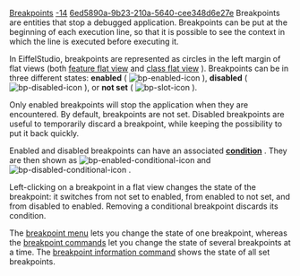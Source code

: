 [[Property:title|Breakpoints]]
[[Property:weight|-14]]
[[Property:uuid|6ed5890a-9b23-210a-5640-cee348d6e27e]]
Breakpoints are entities that stop a debugged application. Breakpoints can be put at the beginning of each execution line, so that it is possible to see the context in which the line is executed before executing it.

In EiffelStudio, breakpoints are represented as circles in the left margin of flat views (both [[Feature formatters: Flat view|feature flat view]]  and [[Class formatters: Flat view|class flat view]] ). 
Breakpoints can be in three different states: '''enabled''' (  [[Image:bp-enabled-icon]]  ), '''disabled''' (  [[Image:bp-disabled-icon]]  ), or '''not set''' (  [[Image:bp-slot-icon]]  ). 

Only enabled breakpoints will stop the application when they are encountered. By default, breakpoints are not set. 
Disabled breakpoints are useful to temporarily discard a breakpoint, while keeping the possibility to put it back quickly. 

Enabled and disabled breakpoints can have an associated '''[[Breakpoint menu|condition]]''' . They are then shown as  [[Image:bp-enabled-conditional-icon]]  and  [[Image:bp-disabled-conditional-icon]] . 

Left-clicking on a breakpoint in a flat view changes the state of the breakpoint: it switches from not set to enabled, from enabled to not set, and from disabled to enabled. Removing a conditional breakpoint discards its condition.

The [[Breakpoint editing|breakpoint menu]]  lets you change the state of one breakpoint, whereas the [[Breakpoint commands|breakpoint commands]]  let you change the state of several breakpoints at a time. The [[Breakpoint information command|breakpoint information command]]  shows the state of all set breakpoints. 

{{note|You can toggle the status of a breakpoint easily using shortcuts<br/> - '''F9''': toggle between enabled/not-set. <br/> - '''Shift+F9''': toggle between enabled/disabled.<br/> - '''Ctrl+F9''': open the breakpoint dialog for [[Breakpoint editing|editing]]. }}

{{note|Breakpoints cannot be set in all features. In particular, breakpoints cannot be set in external features or attributes. <br/>
However, breakpoints can be set in assertions (require and ensure). }}

{{tip|Breakpoints can be set on-the-fly while the application is running. }}
 

{{tip|You can relocate a breakpoint by '''Ctrl+RightClick''' on a breakpoint [[Image:bp-enabled-conditional-icon]] and '''Ctrl+RightClick''' on an empty breakpoint location  [[Image:bp-slot-icon]] }}




